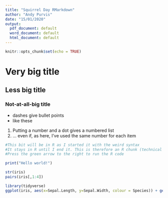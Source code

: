 ```yaml
---
title: "Squirrel Day RMarkdown"
author: "Andy Purvis"
date: "15/01/2020"
output:
  pdf_document: default
  word_document: default
  html_document: default
---
```


```r
knitr::opts_chunk$set(echo = TRUE)
```

# Very big title
## Less big title
### Not-at-all-big title

- dashes give bullet points
- like these

1. Putting a number and a dot gives a numbered list
1. ... even if, as here, I've used the same number for each item

```r
#This bit will be in R as I started it with the weird syntax
#It stays in R until I end it. This is therefore an R chunk (technical term)
#Press the green arrow to the right to run the R code

print("Hello world!")
```
```r
str(iris)
pairs(iris[,1:4])
```
```r
library(tidyverse)
ggplot(iris, aes(x=Sepal.Length, y=Sepal.Width, colour = Species)) + geom_point()
```




